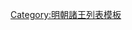 {{ming|title=明朝永寧國諸王|ed=永寧國|head=[[洪武]]三十五年（[[1402年]]）八月封。|
{{ming/title}}
{{ming/list|永寧靖僖王|[[朱有灮]]|朱橚、庶六子|[[1402年]]—[[1466年]]||洪武三十五年八月封。[[成化]]二年薨。}}
{{ming/list|永寧安惠王|[[朱子場]]|朱有灮、庶一子|[[1467年]]—[[1476年]]||成化三年襲封。十二年薨。}}
{{ming/list|永寧莊和王|[[朱同釾]]|朱子場、庶一子|[[1478年]]—[[1496年]]||成化十四年以[[鎮國將軍]]襲封。[[弘治 (明朝)|弘治]]九年薨。}}
{{ming/list|永寧榮穆王|[[朱安法]]|朱同釾、嫡一子|[[1500年]]—[[1522年]]||弘治十三年襲封。[[嘉靖]]元年薨。}}
{{ming/list|永寧恭定王|[[朱睦橪]]|朱安法、庶一子|[[1523年]]—[[1524年]]||嘉靖二年以鎮國將軍襲封。三年薨。}}
{{ming/list|永寧端順王|[[朱勤燭]]|朱睦橪、庶三子<ref name="a">《[[明實錄]]》</ref>|[[1526年]]—[[1537年]]||嘉靖五年以鎮國將軍襲封。十六年薨。}}
{{ming/list|永寧敏懿王|[[朱朝堛]]|朱勤燭、庶二子<ref name="a"/>|[[1541年]]—[[1566年]]||嘉靖二十年襲封。四十五年薨。}}
{{ming/list|永寧溫簡王|[[朱在鏜]]|朱朝堛、嫡一子|[[1571年]]—[[1598年]]||[[隆庆 (明朝)|隆慶]]五年襲封。萬曆二十六年薨。無子，除。}}
{{ming/note|附永寧國宗理}}
{{ming/list|永寧府宗理|[[朱肅湷]]| |1612年前後|萬曆四十年前後管理永寧府事。<ref>{{cite web|author1=|title=开封发现明代周藩永宁王府遗址|url=https://baijiahao.baidu.com/s?id=1605660515938670251&wfr=spider&for=pc}}</ref>}}
{{ming/note|參考文獻}}
{{ming/note|ref}}
}}<noinclude>
[[Category:明朝諸王列表模板]]
</noinclude>